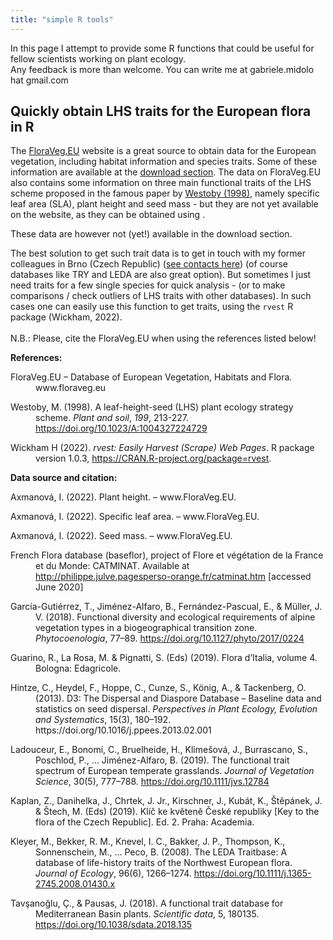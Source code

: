 ```yaml
---
title: "simple R tools"
---
```


In this page I attempt to provide some R functions that could be useful for fellow scientists working on plant ecology. \
Any feedback is more than welcome. You can write me at gabriele.midolo hat gmail.com

## Quickly obtain LHS traits for the European flora in R

The [FloraVeg.EU](https://floraveg.eu/) website is a great source to obtain data for the European vegetation, including habitat information and species traits. Some of these information are available at the [download section](https://floraveg.eu/download/). The data on FloraVeg.EU also contains some information on three main functional traits of the LHS scheme proposed in the famous paper by [Westoby (1998)](https://doi.org/10.1023/A:1004327224729), namely specific leaf area (SLA), plant height and seed mass - but they are not yet available on the website, as they can be obtained using .

These data are however not (yet!) available in the download section.

The best solution to get such trait data is to get in touch with my former colleagues in Brno (Czech Republic) ([see contacts here](https://floraveg.eu/homepage/contact)) (of course databases like TRY and LEDA are also great option). But sometimes I just need traits for a few single species for quick analysis - (or to make comparisons / check outliers of LHS traits with other databases). In such cases one can easily use this function to get traits, using the `rvest` R package (Wickham, 2022).\
\
N.B.: Please, cite the FloraVeg.EU when using the references listed below!

**References:**

::: {style="text-indent: -40px; padding-left: 40px;"}
FloraVeg.EU -- Database of European Vegetation, Habitats and Flora. www.floraveg.eu

Westoby, M. (1998). A leaf-height-seed (LHS) plant ecology strategy scheme. *Plant and soil*, *199*, 213-227. <https://doi.org/10.1023/A:1004327224729>

Wickham H (2022). *rvest: Easily Harvest (Scrape) Web Pages*. R package version 1.0.3, <https://CRAN.R-project.org/package=rvest>.
:::

**Data source and citation:**

::: {style="text-indent: -40px; padding-left: 40px;"}
Axmanová, I. (2022). Plant height. -- www.FloraVeg.EU.

Axmanová, I. (2022). Specific leaf area. -- www.FloraVeg.EU.

Axmanová, I. (2022). Seed mass. -- www.FloraVeg.EU.

French Flora database (baseflor), project of Flore et végétation de la France et du Monde: CATMINAT. Available at <http://philippe.julve.pagesperso-orange.fr/catminat.htm> \[accessed June 2020\]

García-Gutiérrez, T., Jiménez-Alfaro, B., Fernández-Pascual, E., & Müller, J. V. (2018). Functional diversity and ecological requirements of alpine vegetation types in a biogeographical transition zone. *Phytocoenologia*, 77--89. <https://doi.org/10.1127/phyto/2017/0224>

Guarino, R., La Rosa, M. & Pignatti, S. (Eds) (2019). Flora d'Italia, volume 4. Bologna: Edagricole.

Hintze, C., Heydel, F., Hoppe, C., Cunze, S., König, A., & Tackenberg, O. (2013). D3: The Dispersal and Diaspore Database -- Baseline data and statistics on seed dispersal. *Perspectives in Plant Ecology, Evolution and Systematics*, 15(3), 180--192. https://doi.org/10.1016/j.ppees.2013.02.001

Ladouceur, E., Bonomi, C., Bruelheide, H., Klimešová, J., Burrascano, S., Poschlod, P., ... Jiménez-Alfaro, B. (2019). The functional trait spectrum of European temperate grasslands. *Journal of Vegetation Science*, 30(5), 777--788. <https://doi.org/10.1111/jvs.12784>

Kaplan, Z., Danihelka, J., Chrtek, J. Jr., Kirschner, J., Kubát, K., Štěpánek, J. & Štech, M. (Eds) (2019). Klíč ke květeně České republiky \[Key to the flora of the Czech Republic\]. Ed. 2. Praha: Academia.

Kleyer, M., Bekker, R. M., Knevel, I. C., Bakker, J. P., Thompson, K., Sonnenschein, M., ... Peco, B. (2008). The LEDA Traitbase: A database of life-history traits of the Northwest European flora. *Journal of Ecology*, 96(6), 1266--1274. <https://doi.org/10.1111/j.1365-2745.2008.01430.x>

Tavşanoğlu, Ç., & Pausas, J. (2018). A functional trait database for Mediterranean Basin plants. *Scientific data*, 5, 180135. <https://doi.org/10.1038/sdata.2018.135>
:::

